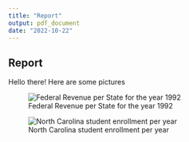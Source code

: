 ```yaml
---
title: "Report"
output: pdf_document
date: "2022-10-22"
---
```


## Report

Hello there! Here are some pictures

![Federal Revenue per State for the year 1992](./figures/states-revenue.png)

![North Carolina student enrollment per year](./figures/NC-year-grade.png)

